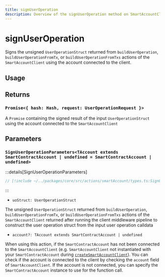 ```yaml
---
title: signUserOperation
description: Overview of the signUserOperation method on SmartAccountClient
---
```


# signUserOperation

Signs the unsigned `UserOperationStruct` returned from `buildUserOperation`, `buildUserOperationFromTx`, or `buildUserOperationFromTxs` actions of the `SmartAccountClient` using the account connected to the client.

## Usage


<BuildSignSendRawUo />

## Returns

### `Promise<{ hash: Hash, request: UserOperationRequest }>`

A `Promise` containing the signed result of the input `UserOperationStruct` using the account connected to the `SmartAccountClient`

## Parameters

### `SignUserOperationParameters<TAccount extends SmartContractAccount | undefined = SmartContractAccount | undefined>`

:::details[SignUserOperationParameters]

```ts
// [!include ~/../packages/core/src/actions/smartAccount/types.ts:SignUserOperationParameters]
```

:::

- `uoStruct: UserOperationStruct`

The unsigned `UserOperationStruct` returned from `buildUserOperation`, `buildUserOperationFromTx`, or `buildUserOperationFromTxs` actions of the `SmartAccountClient` returned after running the client middleware pipeline to construct the user operation struct from the input user operation calldata

- `account?: TAccount extends SmartContractAccount | undefined`

When using this action, if the `SmartContractAccount` has not been connected to the `SmartAccountClient` (e.g. `SmartAccountClient` not instantiated with your `SmartContractAccount` during [`createSmartAccountClient`](/packages/aa-core/smart-account-client/)). You can check if the account is connected to the client by checking the `account` field of `SmartAccountClient`. If the account is not connected, you can specify the `SmartContractAccount` instance to use for the function call.

